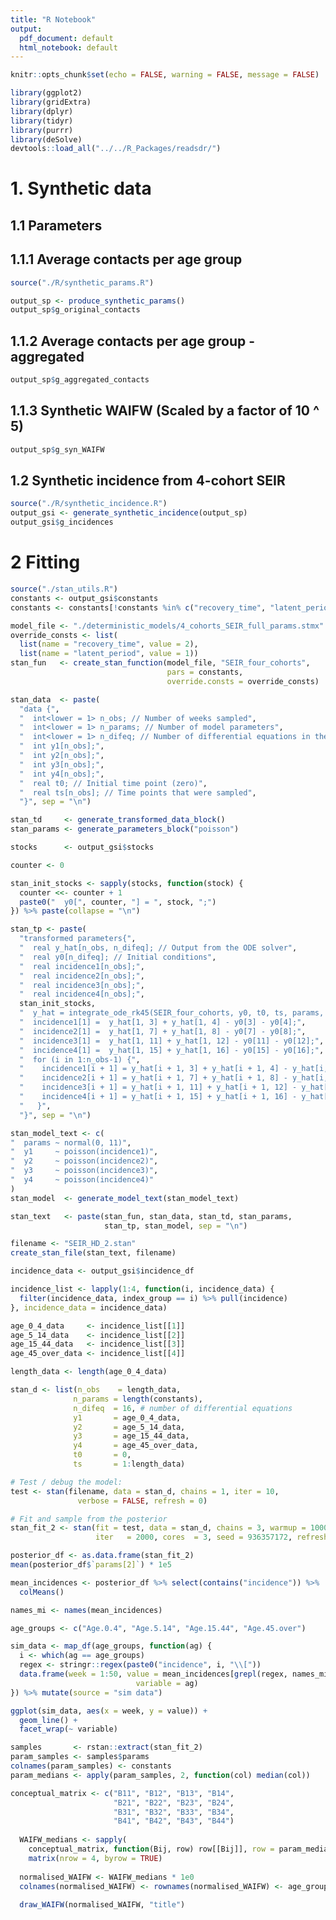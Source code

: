 ```yaml
---
title: "R Notebook"
output:
  pdf_document: default
  html_notebook: default
---
```


```r
knitr::opts_chunk$set(echo = FALSE, warning = FALSE, message = FALSE)
```

```r
library(ggplot2)
library(gridExtra)
library(dplyr)
library(tidyr)
library(purrr)
library(deSolve)
devtools::load_all("../../R_Packages/readsdr/")
```

# 1. Synthetic data

## 1.1 Parameters

## 1.1.1 Average contacts per age group

```r
source("./R/synthetic_params.R")

output_sp <- produce_synthetic_params()
output_sp$g_original_contacts
```

## 1.1.2 Average contacts per age group - aggregated

```r
output_sp$g_aggregated_contacts
```



## 1.1.3 Synthetic WAIFW (Scaled by a factor of 10 ^ 5)

```r
output_sp$g_syn_WAIFW
```

## 1.2 Synthetic incidence from 4-cohort SEIR

```r
source("./R/synthetic_incidence.R")
output_gsi <- generate_synthetic_incidence(output_sp)
output_gsi$g_incidences
```

\newpage
# 2 Fitting

```r
source("./stan_utils.R")
constants <- output_gsi$constants
constants <- constants[!constants %in% c("recovery_time", "latent_period")]

model_file <- "./deterministic_models/4_cohorts_SEIR_full_params.stmx"
override_consts <- list(
  list(name = "recovery_time", value = 2),
  list(name = "latent_period", value = 1))
stan_fun   <- create_stan_function(model_file, "SEIR_four_cohorts", 
                                   pars = constants,
                                   override.consts = override_consts)

stan_data  <- paste(
  "data {",
  "  int<lower = 1> n_obs; // Number of weeks sampled",
  "  int<lower = 1> n_params; // Number of model parameters",
  "  int<lower = 1> n_difeq; // Number of differential equations in the system",
  "  int y1[n_obs];",
  "  int y2[n_obs];",
  "  int y3[n_obs];",
  "  int y4[n_obs];",
  "  real t0; // Initial time point (zero)",
  "  real ts[n_obs]; // Time points that were sampled",
  "}", sep = "\n")

stan_td     <- generate_transformed_data_block()
stan_params <- generate_parameters_block("poisson")

stocks      <- output_gsi$stocks

counter <- 0

stan_init_stocks <- sapply(stocks, function(stock) {
  counter <<- counter + 1
  paste0("  y0[", counter, "] = ", stock, ";")
}) %>% paste(collapse = "\n")

stan_tp <- paste(
  "transformed parameters{",
  "  real y_hat[n_obs, n_difeq]; // Output from the ODE solver",
  "  real y0[n_difeq]; // Initial conditions",
  "  real incidence1[n_obs];",
  "  real incidence2[n_obs];",
  "  real incidence3[n_obs];",
  "  real incidence4[n_obs];",
  stan_init_stocks,
  "  y_hat = integrate_ode_rk45(SEIR_four_cohorts, y0, t0, ts, params, x_r, x_i);",
  "  incidence1[1] =  y_hat[1, 3] + y_hat[1, 4] - y0[3] - y0[4];",
  "  incidence2[1] =  y_hat[1, 7] + y_hat[1, 8] - y0[7] - y0[8];",
  "  incidence3[1] =  y_hat[1, 11] + y_hat[1, 12] - y0[11] - y0[12];",
  "  incidence4[1] =  y_hat[1, 15] + y_hat[1, 16] - y0[15] - y0[16];",
  "  for (i in 1:n_obs-1) {",
  "    incidence1[i + 1] = y_hat[i + 1, 3] + y_hat[i + 1, 4] - y_hat[i, 3] - y_hat[i, 4] + 0.00001;",
  "    incidence2[i + 1] = y_hat[i + 1, 7] + y_hat[i + 1, 8] - y_hat[i, 7] - y_hat[i, 8] + 0.00001;",
  "    incidence3[i + 1] = y_hat[i + 1, 11] + y_hat[i + 1, 12] - y_hat[i, 11] - y_hat[i, 12] + 0.00001;",
  "    incidence4[i + 1] = y_hat[i + 1, 15] + y_hat[i + 1, 16] - y_hat[i, 15] - y_hat[i, 16] + 0.00001;",
  "   }",
  "}", sep = "\n")

stan_model_text <- c(
"  params ~ normal(0, 11)",
"  y1     ~ poisson(incidence1)",
"  y2     ~ poisson(incidence2)",
"  y3     ~ poisson(incidence3)",
"  y4     ~ poisson(incidence4)"
)
stan_model  <- generate_model_text(stan_model_text)

stan_text   <- paste(stan_fun, stan_data, stan_td, stan_params,
                     stan_tp, stan_model, sep = "\n")

filename <- "SEIR_HD_2.stan"
create_stan_file(stan_text, filename)

incidence_data <- output_gsi$incidence_df

incidence_list <- lapply(1:4, function(i, incidence_data) {
  filter(incidence_data, index_group == i) %>% pull(incidence)
}, incidence_data = incidence_data)

age_0_4_data     <- incidence_list[[1]]
age_5_14_data    <- incidence_list[[2]]
age_15_44_data   <- incidence_list[[3]]
age_45_over_data <- incidence_list[[4]]

length_data <- length(age_0_4_data)

stan_d <- list(n_obs    = length_data,
              n_params = length(constants), 
              n_difeq  = 16, # number of differential equations
              y1       = age_0_4_data,
              y2       = age_5_14_data,
              y3       = age_15_44_data,
              y4       = age_45_over_data,
              t0       = 0,
              ts       = 1:length_data)

# Test / debug the model:
test <- stan(filename, data = stan_d, chains = 1, iter = 10,
               verbose = FALSE, refresh = 0)

# Fit and sample from the posterior
stan_fit_2 <- stan(fit = test, data = stan_d, chains = 3, warmup = 1000,
                   iter   = 2000, cores  = 3, seed = 936357172, refresh = 5)
```

```r
posterior_df <- as.data.frame(stan_fit_2)
mean(posterior_df$`params[2]`) * 1e5

mean_incidences <- posterior_df %>% select(contains("incidence")) %>% 
  colMeans()

names_mi <- names(mean_incidences)

age_groups <- c("Age.0.4", "Age.5.14", "Age.15.44", "Age.45.over")

sim_data <- map_df(age_groups, function(ag) {
  i <- which(ag == age_groups)
  regex <- stringr::regex(paste0("incidence", i, "\\["))
  data.frame(week = 1:50, value = mean_incidences[grepl(regex, names_mi)], 
                            variable = ag)
}) %>% mutate(source = "sim data")

ggplot(sim_data, aes(x = week, y = value)) +
  geom_line() +
  facet_wrap(~ variable)

samples       <- rstan::extract(stan_fit_2)
param_samples <- samples$params
colnames(param_samples) <- constants
param_medians <- apply(param_samples, 2, function(col) median(col))

conceptual_matrix <- c("B11", "B12", "B13", "B14",
                       "B21", "B22", "B23", "B24",
                       "B31", "B32", "B33", "B34",
                       "B41", "B42", "B43", "B44")
  
  WAIFW_medians <- sapply(
    conceptual_matrix, function(Bij, row) row[[Bij]], row = param_medians) %>%
    matrix(nrow = 4, byrow = TRUE)
  
  normalised_WAIFW <- WAIFW_medians * 1e0
  colnames(normalised_WAIFW) <- rownames(normalised_WAIFW) <- age_groups
  
  draw_WAIFW(normalised_WAIFW, "title")
```

